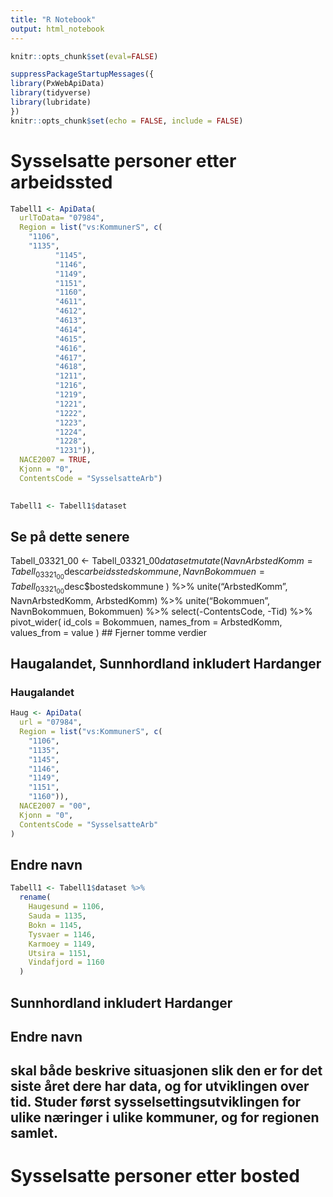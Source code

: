 ```yaml
---
title: "R Notebook"
output: html_notebook
---
```


```r
knitr::opts_chunk$set(eval=FALSE)
```


```r
suppressPackageStartupMessages({
library(PxWebApiData)
library(tidyverse)
library(lubridate)
})
knitr::opts_chunk$set(echo = FALSE, include = FALSE)
```

# Sysselsatte personer etter arbeidssted

```r
Tabell1 <- ApiData(
  urlToData= "07984",
  Region = list("vs:KommunerS", c(
    "1106",
    "1135",
          "1145",
          "1146",
          "1149",
          "1151",
          "1160",
          "4611",
          "4612",
          "4613",
          "4614",
          "4615",
          "4616",
          "4617",
          "4618",
          "1211",
          "1216",
          "1219",
          "1221",
          "1222",
          "1223",
          "1224",
          "1228",
          "1231")), 
  NACE2007 = TRUE,
  Kjonn = "0",
  ContentsCode = "SysselsatteArb")
  
```

```r
Tabell1 <- Tabell1$dataset 
```

## Se på dette senere

Tabell_03321_00 <- Tabell_03321_00$dataset %>% 
  mutate(
    NavnArbstedKomm = Tabell_03321_00$desc$arbeidsstedskommune,
    NavnBokommuen = Tabell_03321_00$desc$bostedskommune
  ) %>% 
  unite("ArbstedKomm", NavnArbstedKomm, ArbstedKomm) %>% 
  unite("Bokommuen", NavnBokommuen, Bokommuen) %>% 
  select(-ContentsCode, -Tid) %>% 
  pivot_wider(
    id_cols = Bokommuen,
    names_from = ArbstedKomm,
    values_from = value
  )
## Fjerner tomme verdier 

## Haugalandet, Sunnhordland inkludert Hardanger

### Haugalandet 

```r
Haug <- ApiData(
  url = "07984",
  Region = list("vs:KommunerS", c(
    "1106",
    "1135",
    "1145",
    "1146",
    "1149",
    "1151",
    "1160")), 
  NACE2007 = "00",
  Kjonn = "0",
  ContentsCode = "SysselsatteArb"
)
```

## Endre navn 

```r
Tabell1 <- Tabell1$dataset %>% 
  rename(
    Haugesund = 1106,
    Sauda = 1135,
    Bokn = 1145,
    Tysvaer = 1146,
    Karmoey = 1149,
    Utsira = 1151,
    Vindafjord = 1160
  )
```
## Sunnhordland inkludert Hardanger


## Endre navn

## skal både beskrive situasjonen slik den er for det siste året dere har data, og for utviklingen over tid. Studer først sysselsettingsutviklingen for ulike næringer i ulike kommuner, og for regionen samlet.






# Sysselsatte personer etter bosted

```r

```

